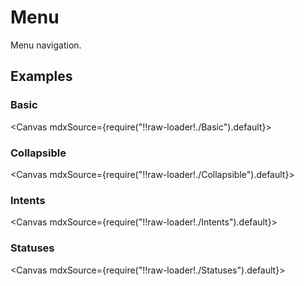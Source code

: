 
<Meta title="Navigations/Menu" />

# Menu

Menu navigation.

## Examples

### Basic

<Canvas mdxSource={require("!!raw-loader!./Basic").default}>
  <Story id="examples-menu--basic" />
</Canvas>

### Collapsible

<Canvas mdxSource={require("!!raw-loader!./Collapsible").default}>
  <Story id="examples-menu--collapsible" />
</Canvas>

### Intents

<Canvas mdxSource={require("!!raw-loader!./Intents").default}>
  <Story id="examples-menu--intents" />
</Canvas>

### Statuses

<Canvas mdxSource={require("!!raw-loader!./Statuses").default}>
  <Story id="examples-menu--statuses" />
</Canvas>
